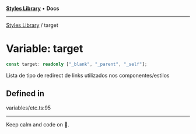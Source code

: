 
<Meta title="Libs/Styles/variables/target" />



[**Styles Library**](/?path=/docs/libs-styles-overview--page) • **Docs**

***

[Styles Library](/?path=/docs/libs-styles-overview--page) / target

# Variable: target

```ts
const target: readonly ["_blank", "_parent", "_self"];
```

Lista de tipo de redirect de links utilizados nos componentes/estilos

## Defined in

variables/etc.ts:95


***

Keep calm and code on 🤘.
